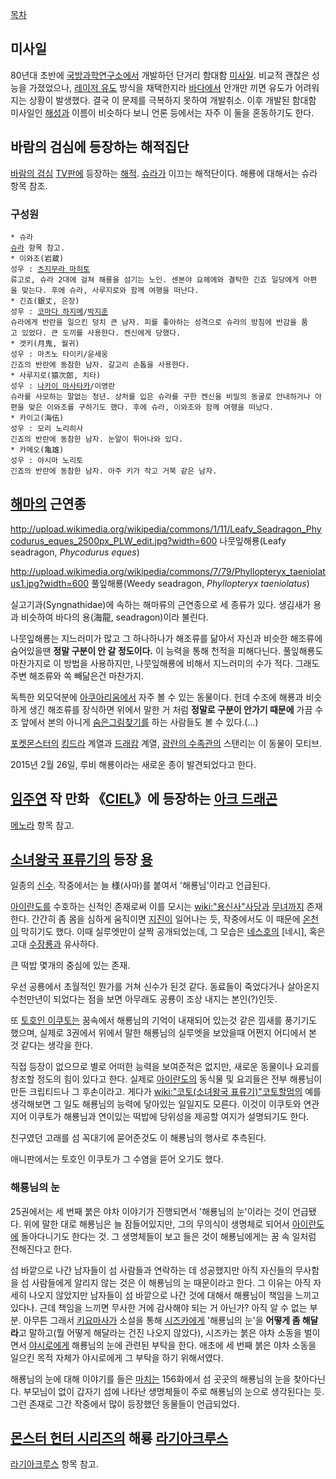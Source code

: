 [[목차]]

== 미사일 ==
80년대 초반에 [[국방과학연구소]]에서 개발하던 단거리 함대함 [[미사일]]. 비교적 괜찮은 성능을 가졌었으나, [[레이저 유도]] 방식을 채택한지라 [[바다]]에서 안개만 끼면 유도가 어려워지는 상황이 발생했다. 결국 이 문제를 극복하지 못하여 개발취소. 이후 개발된 함대함 미사일인 [[해성]]과 이름이 비슷하다 보니 언론 등에서는 자주 이 둘을 혼동하기도 한다.

== 바람의 검심에 등장하는 해적집단 ==
[[바람의 검심]] [[TV판]]에 등장하는 [[해적]].
[[슈라]]가 이끄는 해적단이다. 해룡에 대해서는 슈라 항목 참조.

=== 구성원 ===
 * 슈라
 [[슈라]] 항목 참고.
 * 이와조(岩蔵)
 성우 : [[츠지무라 마히토]]
 류고로, 슈라 2대에 걸쳐 해룡을 섬기는 노인. 센본야 요헤에와 결탁한 긴죠 일당에게 아편을 맞는다. 후에 슈라, 사루지로와 함께 여행을 떠난다. 
 * 긴죠(銀丈, 은장)
 성우 : [[코마다 하지메]]/[[박지훈]]
 슈라에게 반란을 일으킨 덩치 큰 남자. 피를 좋아하는 성격으로 슈라의 방침에 반감을 품고 있었다. 큰 도끼를 사용한다. 켄신에게 당했다. 
 * 겟키(月鬼, 월귀)
 성우 : 마츠노 타이키/윤세웅 
 긴죠의 반란에 동참한 남자. 갈고리 손톱을 사용한다.
 * 사루지로(猿次郎, 치타)
 성우 : [[나카이 마사타카]]/이영란 
 슈라를 사모하는 말없는 청년. 상처를 입은 슈라를 구한 켄신을 비밀의 동굴로 안내하거나 아편을 맞은 이와조를 구하기도 했다. 후에 슈라, 이와조와 함께 여행을 떠났다.
 * 카이고(海伍)
 성우 : 모리 노리히사
 긴죠의 반란에 동참한 남자. 눈알이 튀어나와 있다. 
 * 카메오(亀雄)
 성우 : 야시마 노리토 
 긴죠의 반란에 동참한 남자. 아주 키가 작고 거북 같은 남자.

== [[해마]]의 근연종 ==
http://upload.wikimedia.org/wikipedia/commons/1/11/Leafy_Seadragon_Phycodurus_eques_2500px_PLW_edit.jpg?width=600
나뭇잎해룡(Leafy seadragon, ''Phycodurus eques'')

http://upload.wikimedia.org/wikipedia/commons/7/79/Phyllopteryx_taeniolatus1.jpg?width=600
풀잎해룡(Weedy seadragon, ''Phyllopteryx taeniolatus'')

실고기과(Syngnathidae)에 속하는 해마류의 근연종으로 세 종류가 있다. 생김새가 용과 비슷하여 바다의 용(海龍, seadragon)이라 불린다.

나뭇잎해룡는 지느러미가 많고 그 하나하나가 해조류를 닮아서 자신과 비슷한 해조류에 숨어있을땐 '''정말 구분이 안 갈 정도이다.''' 이 능력을 통해 천적을 피해다닌다. 풀잎해룡도 마찬가지로 이 방법을 사용하지만, 나뭇잎해룡에 비해서 지느러미의 수가 적다. 그래도 주변 해조류와 쏙 빼닮은건 마찬가지. 

독특한 외모덕분에 [[아쿠아리움]]에서 자주 볼 수 있는 동물이다. 헌데 수조에 해룡과 비슷하게 생긴 해조류를 장식하면 위에서 말한 거 처럼 '''정말로 구분이 안가기 때문에''' 가끔 수조 앞에서 본의 아니게 [[숨은그림찾기]]를 하는 사람들도 볼 수 있다.(...)

[[포켓몬스터]]의 [[킹드라]] 계열과 [[드래캄]] 계열, [[광란의 수족관]]의 스탠리는 이 동물이 모티브.

2015년 2월 26일, 루비 해룡이라는 새로운 종이 발견되었다고 한다.

== [[임주연]] 작 만화 《[[CIEL]]》에 등장하는 [[아크 드래곤]] ==
[[메노라]] 항목 참고.

== [[소녀왕국 표류기]]의 등장 [[용]] ==
일종의 [[신수]]. 작중에서는 늘 様(사마)를 붙여서 '해룡님'이라고 언급된다. 

[[아이란도]]를 수호하는 신적인 존재로써 이를 모시는 [[wiki:"용신사"사당]]과 [[무녀]]까지 존재한다. 간간히 좀 몸을 심하게 움직이면 [[지진]]이 일어나는 듯, 작중에서도 이 때문에 [[온천]]이 막히기도 했다. 이때 실루엣만이 살짝 공개되었는데, 그 모습은 [[네스호]]의 [네시], 혹은 고대 [[수장룡]]과 유사하다. 

큰 떡밥 몇개의 중심에 있는 존재. 

우선 공룡에서 초월적인 뭔가를 거쳐 신수가 된것 같다. 동료들이 죽었다거나 살아온지 수천만년이 되었다는 점을 보면 아무래도 공룡이 조상 내지는 본인(?)인듯. 

또 [[토호인 이쿠토]]는 꿈속에서 해룡님의 기억이 내재되어 있는것 같은 낌새를 풍기기도 했으며, 실제로 3권에서 위에서 말한 해룡님의 실루엣을 보았을때 어쩐지 어디에서 본 것 같다는 생각을 한다.

직접 등장이 없으므로 별로 어떠한 능력을 보여준적은 없지만, 새로운 동물이나 요괴를 창조할 정도의 힘이 있다고 한다. 실제로 [[아이란도]]의 동식물 및 요괴들은 전부 해룡님이 만든 크립티드나 그 후손이라고. 게다가 [[wiki:"코토(소녀왕국 표류기)"코토]]할멈의 예를 생각해보면 그 일도 해룡님의 능력에 닿아있는 일일지도 모른다. 이것이 이쿠토와 연관지어 이쿠토가 해룡님과 연이있는 떡밥에 당위성을 제공할 여지가 설명되기도 한다.

친구였던 고래를 섬 꼭대기에 묻어준것도 이 해룡님의 행사로 추측된다.

애니판에서는 토호인 이쿠토가 그 수염을 뜯어 오기도 했다. 

=== 해룡님의 눈 ===
25권에서는 세 번째 붉은 야차 이야기가 진행되면서 '해룡님의 눈'이라는 것이 언급됐다. 위에 말한 대로 해룡님은 늘 잠들어있지만, 그의 무의식이 생명체로 되어서 [[아이란도]]에 돌아다니기도 한다는 것. 그 생명체들이 보고 들은 것이 해룡님에게는 꿈 속 일처럼 전해진다고 한다. 

섬 바깥으로 나간 남자들이 섬 사람들과 연락하는 데 성공했지만 아직 자신들의 무사함을 섬 사람들에게 알리지 않는 것은 이 해룡님의 눈 때문이라고 한다. 그 이유는 아직 자세히 나오지 않았지만 남자들이 섬 바깥으로 나간 것에 대해서 해룡님이 책임을 느끼고 있다나. 근데 책임을 느끼면 무사한 거에 감사해야 되는 거 아닌가? 아직 알 수 없는 부분. 아무튼 그래서 [[키요마사]]가 소설을 통해 [[시즈카(소녀왕국 표류기)|시즈카]]에게 '해룡님의 눈'을 '''어떻게 좀 해달라'''고 말하고(뭘 어떻게 해달라는 건진 나오지 않았다), 시즈카는 붉은 야차 소동을 벌이면서 [[야시로(소녀왕국 표류기)|야시로]]에게 해룡님의 눈에 관련된 부탁을 한다. 애초에 세 번째 붉은 야차 소동을 일으킨 목적 자체가 야시로에게 그 부탁을 하기 위해서였다. 

해룡님의 눈에 대해 이야기를 들은 [[마치(소녀왕국 표류기)|마치]]는 156화에서 섬 곳곳의 해룡님의 눈을 찾아다닌다. 부모님이 없이 갑자기 섬에 나타난 생명체들이 주로 해룡님의 눈으로 생각된다는 듯. 그런 존재로 그간 작중에서 많이 등장했던 동물들이 언급되었다. 

== [[몬스터 헌터 시리즈]]의 해룡 [[라기아크루스]] ==
[[라기아크루스]] 항목 참고.
